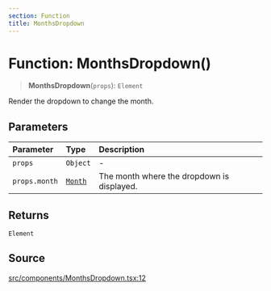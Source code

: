 ```yaml
---
section: Function
title: MonthsDropdown
---
```


# Function: MonthsDropdown()

> **MonthsDropdown**(`props`): `Element`

Render the dropdown to change the month.

## Parameters

| Parameter | Type | Description |
| :------ | :------ | :------ |
| `props` | `Object` | - |
| `props.month` | [`Month`](/docs/api/next/classes/Month.mdx) | The month where the dropdown is displayed. |

## Returns

`Element`

## Source

[src/components/MonthsDropdown.tsx:12](https://github.com/gpbl/react-day-picker/blob/854070dd0/src/components/MonthsDropdown.tsx#L12)

